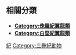 ==相關分類==
*'''[[:Category:侏羅紀翼龍類|Category:侏羅紀翼龍類]]'''
*'''[[:Category:白堊紀翼龍類|Category:白堊紀翼龍類]]'''
{{Commonscat|Triassic Pterosauria}}

[[Category:翼龍目|紀]]
[[Category:三疊紀動物|Category:三疊紀動物]]